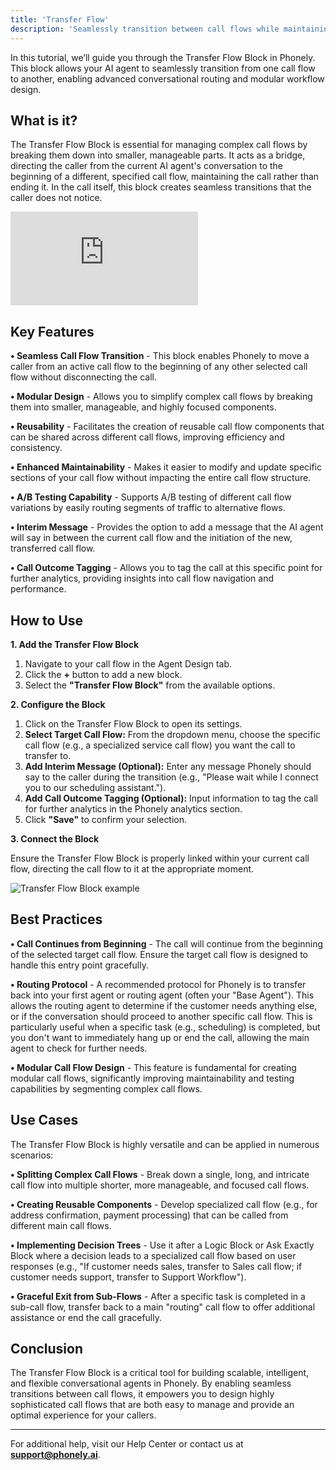 ```yaml
---
title: 'Transfer Flow'
description: 'Seamlessly transition between call flows while maintaining context and data'
---
```


In this tutorial, we’ll guide you through the Transfer Flow Block in Phonely. This block allows your AI agent to seamlessly transition from one call flow to another, enabling advanced conversational routing and modular workflow design.

## What is it?

The Transfer Flow Block is essential for managing complex call flows by breaking them down into smaller, manageable parts. It acts as a bridge, directing the caller from the current AI agent's conversation to the beginning of a different, specified call flow, maintaining the call rather than ending it. In the call itself, this block creates seamless transitions that the caller does not notice.

<iframe src="https://www.youtube.com/embed/ddLKOGpXIMI" title="Transfer Flow Block" frameborder="0" allow="accelerometer; autoplay; clipboard-write; encrypted-media; gyroscope; picture-in-picture; web-share" referrerpolicy="strict-origin-when-cross-origin" allowfullscreen></iframe>

## Key Features

**• Seamless Call Flow Transition** - This block enables Phonely to move a caller from an active call flow to the beginning of any other selected call flow without disconnecting the call.

**• Modular Design** - Allows you to simplify complex call flows by breaking them into smaller, manageable, and highly focused components.

**• Reusability** - Facilitates the creation of reusable call flow components that can be shared across different call flows, improving efficiency and consistency.

**• Enhanced Maintainability** - Makes it easier to modify and update specific sections of your call flow without impacting the entire call flow structure.

**• A/B Testing Capability** - Supports A/B testing of different call flow variations by easily routing segments of traffic to alternative flows.

**• Interim Message** - Provides the option to add a message that the AI agent will say in between the current call flow and the initiation of the new, transferred call flow.

**• Call Outcome Tagging** - Allows you to tag the call at this specific point for further analytics, providing insights into call flow navigation and performance.

## How to Use

**1. Add the Transfer Flow Block**

1. Navigate to your call flow in the Agent Design tab.
2. Click the **+** button to add a new block.
3. Select the **"Transfer Flow Block"** from the available options.

**2. Configure the Block**

1. Click on the Transfer Flow Block to open its settings.
2. **Select Target Call Flow:** From the dropdown menu, choose the specific call flow (e.g., a specialized service call flow) you want the call to transfer to.
3. **Add Interim Message (Optional):** Enter any message Phonely should say to the caller during the transition (e.g., "Please wait while I connect you to our scheduling assistant.").
4. **Add Call Outcome Tagging (Optional):** Input information to tag the call for further analytics in the Phonely analytics section.
5. Click **"Save"** to confirm your selection.

**3. Connect the Block**

Ensure the Transfer Flow Block is properly linked within your current call flow, directing the call flow to it at the appropriate moment.

![Transfer Flow Block example](/home/assets/transfer_flow_block.png)

## Best Practices

**• Call Continues from Beginning** - The call will continue from the beginning of the selected target call flow. Ensure the target call flow is designed to handle this entry point gracefully.

**• Routing Protocol** - A recommended protocol for Phonely is to transfer back into your first agent or routing agent (often your "Base Agent"). This allows the routing agent to determine if the customer needs anything else, or if the conversation should proceed to another specific call flow. This is particularly useful when a specific task (e.g., scheduling) is completed, but you don't want to immediately hang up or end the call, allowing the main agent to check for further needs.

**• Modular Call Flow Design** - This feature is fundamental for creating modular call flows, significantly improving maintainability and testing capabilities by segmenting complex call flows.

## Use Cases

The Transfer Flow Block is highly versatile and can be applied in numerous scenarios:

**• Splitting Complex Call Flows** - Break down a single, long, and intricate call flow into multiple shorter, more manageable, and focused call flows.

**• Creating Reusable Components** - Develop specialized call flow (e.g., for address confirmation, payment processing) that can be called from different main call flows.

**• Implementing Decision Trees** - Use it after a Logic Block or Ask Exactly Block where a decision leads to a specialized call flow based on user responses (e.g., "If customer needs sales, transfer to Sales call flow; if customer needs support, transfer to Support Workflow").

**• Graceful Exit from Sub-Flows** - After a specific task is completed in a sub-call flow, transfer back to a main "routing" call flow to offer additional assistance or end the call gracefully.

## Conclusion

The Transfer Flow Block is a critical tool for building scalable, intelligent, and flexible conversational agents in Phonely. By enabling seamless transitions between call flows, it empowers you to design highly sophisticated call flows that are both easy to manage and provide an optimal experience for your callers.

---

For additional help, visit our Help Center or contact us at [**support@phonely.ai**](mailto:support@phonely.ai).

